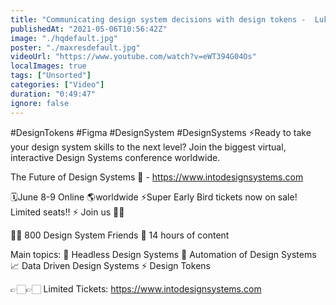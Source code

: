 ```yaml
---
title: "Communicating design system decisions with design tokens -  Lukas Oppermann Live"
publishedAt: "2021-05-06T10:56:42Z"
image: "./hqdefault.jpg"
poster: "./maxresdefault.jpg"
videoUrl: "https://www.youtube.com/watch?v=eWT394G04Os"
localImages: true
tags: ["Unsorted"]
categories: ["Video"]
duration: "0:49:47"
ignore: false
---
```


#DesignTokens #Figma #DesignSystem #DesignSystems
⚡️Ready to take your design system skills to the next level?
Join the biggest virtual, interactive Design Systems conference worldwide.

The Future of Design Systems 🚀 - https://www.intodesignsystems.com

🗓️June 8-9 Online 🌎worldwide
⚡️Super Early Bird tickets now on sale! Limited seats!! ⚡️
Join us 🙌🏻

👋🏻 800 Design System Friends
🎨 14 hours of content

Main topics:
🎨 Headless Design Systems
🤖 Automation of Design Systems
📈 Data Driven Design Systems
⚡️ Design Tokens

👉🏻👉🏻 Limited Tickets: https://www.intodesignsystems.com
